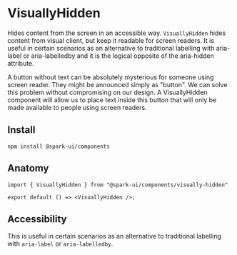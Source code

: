 
<Meta of={VisuallyHiddenStories} />

# VisuallyHidden

Hides content from the screen in an accessible way.
`VisuallyHidden` hides content from visual client, but keep it readable for screen readers.
It is useful in certain scenarios as an alternative to traditional labelling with aria-label or aria-labelledby and it is the logical opposite of the aria-hidden attribute.

A button without text can be absolutely mysterious for someone using screen reader. They might be announced simply as "button". We can solve this problem without compromising on our design. A VisuallyHidden component will allow us to place text inside this button that will only be made available to people using screen readers.

<Canvas of={VisuallyHiddenStories.Default} />

## Install

```
npm install @spark-ui/components
```

## Anatomy

```
import { VisuallyHidden } from "@spark-ui/components/visually-hidden"

export default () => <VisuallyHidden />;
```

## Accessibility

<A11yReport of="visually-hidden" />

This is useful in certain scenarios as an alternative to traditional labelling with `aria-label` or `aria-labelledby`.
